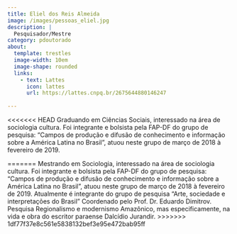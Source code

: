 ```yaml
---
title: Eliel dos Reis Almeida
image: /images/pessoas_eliel.jpg
description: |
  Pesquisador/Mestre
category: pdoutorado
about:
  template: trestles
  image-width: 10em
  image-shape: rounded
  links:
    - text: Lattes
      icon: lattes
      url: https://lattes.cnpq.br/2675644880146247
   
---
```


<<<<<<< HEAD
Graduando em Ciências Sociais, interessado na área de sociologia cultura. Foi integrante e bolsista pela FAP-DF do grupo de pesquisa: "Campos de produção e difusão de conhecimento e informação sobre a América Latina no Brasil", atuou neste grupo de março de 2018 à fevereiro de 2019. 

<!-- Google tag (gtag.js) -->
<script async src="https://www.googletagmanager.com/gtag/js?id=G-GB2MGT95N0"></script>
<script>
  window.dataLayer = window.dataLayer || [];
  function gtag(){dataLayer.push(arguments);}
  gtag('js', new Date());

  gtag('config', 'G-GB2MGT95N0');
</script>
=======
Mestrando em Sociologia, interessado na área de sociologia cultura. Foi integrante e bolsista pela FAP-DF do grupo de pesquisa: "Campos de produção e difusão de conhecimento e informação sobre a América Latina no Brasil", atuou neste grupo de março de 2018 à fevereiro de 2019. Atualmente é integrante do grupo de pesquisa "Arte, sociedade e interpretações do Brasil" Coordenado pelo Prof. Dr. Eduardo Dimitrov. Pesquisa Regionalismo e modernismo Amazônico, mas especificamente, na vida e obra do escritor paraense Dalcídio Jurandir. 
>>>>>>> 1df77f37e8c561e5838132bef3e95e472bab95ff

